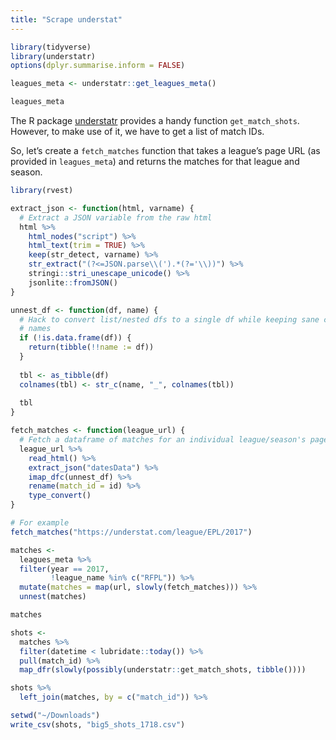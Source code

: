 ---
title: "Scrape understat"
---


```{r setup}
library(tidyverse)
library(understatr)
options(dplyr.summarise.inform = FALSE)

leagues_meta <- understatr::get_leagues_meta()

leagues_meta
```

The R package [understatr](https://github.com/ewenme/understatr) provides a handy function
`get_match_shots`. However, to make use of it, we have to get a list of match IDs.

So, let's create a `fetch_matches` function that takes a league's page URL (as provided in `leagues_meta`)
and returns the matches for that league and season.

```{r, message=FALSE}
library(rvest)

extract_json <- function(html, varname) {
  # Extract a JSON variable from the raw html
  html %>% 
    html_nodes("script") %>% 
    html_text(trim = TRUE) %>% 
    keep(str_detect, varname) %>% 
    str_extract("(?<=JSON.parse\\(').*(?='\\))") %>% 
    stringi::stri_unescape_unicode() %>% 
    jsonlite::fromJSON()
}

unnest_df <- function(df, name) {
  # Hack to convert list/nested dfs to a single df while keeping sane column 
  # names
  if (!is.data.frame(df)) {
    return(tibble(!!name := df))
  }
  
  tbl <- as_tibble(df)
  colnames(tbl) <- str_c(name, "_", colnames(tbl))
  
  tbl
}

fetch_matches <- function(league_url) {
  # Fetch a dataframe of matches for an individual league/season's page
  league_url %>% 
    read_html() %>% 
    extract_json("datesData") %>% 
    imap_dfc(unnest_df) %>% 
    rename(match_id = id) %>% 
    type_convert()
}

# For example
fetch_matches("https://understat.com/league/EPL/2017")
```

```{r, message=FALSE}
matches <- 
  leagues_meta %>% 
  filter(year == 2017,
         !league_name %in% c("RFPL")) %>% 
  mutate(matches = map(url, slowly(fetch_matches))) %>% 
  unnest(matches)

matches
```

```{r, message=FALSE}
shots <-
  matches %>% 
  filter(datetime < lubridate::today()) %>% 
  pull(match_id) %>% 
  map_dfr(slowly(possibly(understatr::get_match_shots, tibble())))

shots %>% 
  left_join(matches, by = c("match_id")) %>%

setwd("~/Downloads")
write_csv(shots, "big5_shots_1718.csv")
```
